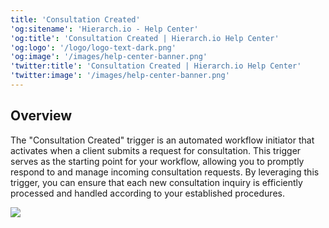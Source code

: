 ```yaml
---
title: 'Consultation Created'
'og:sitename': 'Hierarch.io - Help Center'
'og:title': 'Consultation Created | Hierarch.io Help Center'
'og:logo': '/logo/logo-text-dark.png'
'og:image': '/images/help-center-banner.png'
'twitter:title': 'Consultation Created | Hierarch.io Help Center'
'twitter:image': '/images/help-center-banner.png'
---
```


## Overview

The "Consultation Created" trigger is an automated workflow initiator that activates when a client submits a request for consultation. This trigger serves as the starting point for your workflow, allowing you to promptly respond to and manage incoming consultation requests. By leveraging this trigger, you can ensure that each new consultation inquiry is efficiently processed and handled according to your established procedures.

![](/images/workflows/consultation_created001.png)